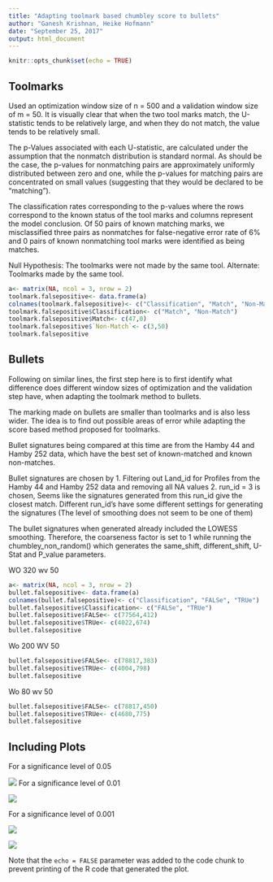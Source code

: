```yaml
---
title: "Adapting toolmark based chumbley score to bullets"
author: "Ganesh Krishnan, Heike Hofmann"
date: "September 25, 2017"
output: html_document
---
```


```r
knitr::opts_chunk$set(echo = TRUE)
```


## Toolmarks

Used an optimization window size of n = 500 and a validation window size of m = 50. It is visually clear that when the two tool marks match, the U-statistic tends to be relatively large, and when they do not match, the value tends to be relatively small.

The p-Values associated with each U-statistic, are calculated under the assumption that the nonmatch distribution is standard normal. As should be the case, the p-values for nonmatching pairs are approximately uniformly distributed between zero and one, while the p-values for matching pairs are concentrated on small values (suggesting that they would be declared to be “matching”).

The classification rates corresponding to the p-values where the rows correspond to the known status of the tool marks and columns represent the model conclusion. Of 50 pairs of known matching marks, we misclassified three pairs as nonmatches for false-negative error rate of 6% and 0 pairs of known nonmatching tool marks were identified as being matches.

Null Hypothesis: The toolmarks were not made by the same tool.
Alternate: Toolmarks made by the same tool.
```r
a<- matrix(NA, ncol = 3, nrow = 2)
toolmark.falsepositive<- data.frame(a)
colnames(toolmark.falsepositive)<- c("Classification", "Match", "Non-Match")
toolmark.falsepositive$Classification<- c("Match", "Non-Match")
toolmark.falsepositive$Match<- c(47,0)
toolmark.falsepositive$`Non-Match`<- c(3,50)
toolmark.falsepositive

```
## Bullets

Following on similar lines, the first step here is to first identify what difference does different window sizes of optimization and the validation step have, when adapting the toolmark method to bullets.

The marking made on bullets are smaller than toolmarks and is also less wider. The idea is to find out possible areas of error while adapting the score based method proposed for toolmarks.

Bullet signatures being compared at this time are from the Hamby 44 and Hamby 252 data, which have the best set of known-matched and known non-matches.

Bullet signatures are chosen by
1. Filtering out Land_id for Profiles from the Hamby 44 and Hamby 252 data and removing 
all NA values
2. run_id = 3 is chosen, Seems like the signatures generated from this run_id give the closest
match. Different run_id's have some different settings for generating the signatures
(The level of smoothing does not seem to be one of them)

The bullet signatures when generated already included the LOWESS smoothing.
Therefore, the coarseness factor is set to 1 while running the chumbley_non_random()
which generates the same_shift, different_shift, U-Stat and P_value parameters.


WO 320 wv 50
```r
a<- matrix(NA, ncol = 3, nrow = 2)
bullet.falsepositive<- data.frame(a)
colnames(bullet.falsepositive)<- c("Classification", "FALSe", "TRUe")
bullet.falsepositive$Classification<- c("FALSe", "TRUe")
bullet.falsepositive$FALSe<- c(77564,412)
bullet.falsepositive$TRUe<- c(4022,674)
bullet.falsepositive

```
Wo 200 WV 50
```r
bullet.falsepositive$FALSe<- c(78817,383)
bullet.falsepositive$TRUe<- c(4004,798)
bullet.falsepositive

```
Wo 80 wv 50
```r
bullet.falsepositive$FALSe<- c(78817,450)
bullet.falsepositive$TRUe<- c(4680,775)
bullet.falsepositive

```

## Including Plots

For a significance level of 0.05

![](../doc/plots/error_pt05.png)
For a significance level of 0.01

![](../doc/plots/error_pt01.png)

For a significance level of 0.001

![](../doc/plots/error_pt001.png)

![](../doc/plots/rate_pt001.png)

Note that the `echo = FALSE` parameter was added to the code chunk to prevent printing of the R code that generated the plot.
